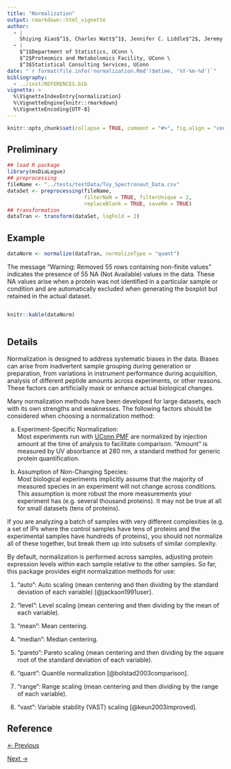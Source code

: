 ```yaml
---
title: "Normalization"
output: rmarkdown::html_vignette
author: 
  - |
    Shiying Xiao$^1$, Charles Watt$^1$, Jennifer C. Liddle$^2$, Jeremy L. Balsbaugh$^2$, Timothy E. Moore$^3$
  - |
    $^1$Department of Statistics, UConn \
    $^2$Proteomics and Metabolomics Facility, UConn \
    $^3$Statistical Consulting Services, UConn
date: "`r format(file.info('normalization.Rmd')$mtime, '%Y-%m-%d')`"
bibliography:
  - ../inst/REFERENCES.bib
vignette: >
  %\VignetteIndexEntry{normalization}
  %\VignetteEngine{knitr::rmarkdown}
  %\VignetteEncoding{UTF-8}
---
```


```r
knitr::opts_chunk$set(collapse = TRUE, comment = "#>", fig.align = "center")
```


## Preliminary


```r
## load R package
library(msDiaLogue)
## preprocessing
fileName <- "../tests/testData/Toy_Spectronaut_Data.csv"
dataSet <- preprocessing(fileName,
                         filterNaN = TRUE, filterUnique = 2,
                         replaceBlank = TRUE, saveRm = TRUE)
## transformation
dataTran <- transform(dataSet, logFold = 2)
```


## Example


```r
dataNorm <- normalize(dataTran, normalizeType = "quant")
```


The message "Warning: Removed 55 rows containing non-finite values" indicates
the presence of 55 NA (Not Available) values in the data. These NA values arise
when a protein was not identified in a particular sample or condition and are
automatically excluded when generating the boxplot but retained in the actual
dataset.


<div style="overflow-x: auto;">
```r
knitr::kable(dataNorm)
```
</div>


## Details


Normalization is designed to address systematic biases in the data. Biases can
arise from inadvertent sample grouping during generation or preparation, from
variations in instrument performance during acquisition, analysis of different
peptide amounts across experiments, or other reasons. These factors can
artificially mask or enhance actual biological changes. 


Many normalization methods have been developed for large datasets, each with its
own strengths and weaknesses. The following factors should be considered when
choosing a normalization method:


a) Experiment-Specific Normalization: \
Most experiments run with [UConn PMF](https://proteomics.uconn.edu) are
normalized by injection amount at the time of analysis to facilitate comparison.
"Amount" is measured by UV absorbance at 280 nm, a standard method for generic
protein quantification.


b) Assumption of Non-Changing Species: \
Most biological experiments implicitly assume that the majority of measured
species in an experiment will not change across conditions. This assumption is
more robust the more measurements your experiment has (e.g. several thousand
proteins). It may not be true at all for small datasets (tens of proteins).


If you are analyzing a batch of samples with very different complexities (e.g.
a set of IPs where the control samples have tens of proteins and the
experimental samples have hundreds of proteins), you should not normalize all of
these together, but break them up into subsets of similar complexity.


By default, normalization is performed across samples, adjusting protein
expression levels within each sample relative to the other samples.
So far, this package provides eight normalization methods for use:


1. "auto": Auto scaling (mean centering and then dividing by the standard
deviation of each variable) [@jackson1991user].

2. "level": Level scaling (mean centering and then dividing by the mean of each variable).

3. "mean": Mean centering.

4. "median": Median centering.

5. "pareto": Pareto scaling (mean centering and then dividing by the square root
of the standard deviation of each variable).

6. "quant": Quantile normalization [@bolstad2003comparison].

7. "range": Range scaling (mean centering and then dividing by the range of each
variable).

8. "vast": Variable stability (VAST) scaling [@keun2003improved].


## Reference {-}


<div class="nav-button left-button">
<a href="filtering.html">← Previous</a>
</div>
<div class="nav-button right-button">
<a href="imputation.html">Next →</a>
</div>


